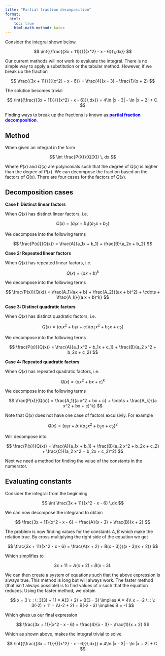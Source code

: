 ```yaml
---
title: "Partial fraction decomposition"
format:
  html:
    toc: true
    html-math-method: katex
---
```


Consider the integral shown below.

$$
\int{{\frac{{3x + 11}}{{{x^2} - x - 6}}\,dx}}
$$

Our current methods will not work to evaluate the integral. There is no simple way to apply a substitution or the tabular method. However, if we break up the fraction

$$
\frac{{3x + 11}}{{{x^2} - x - 6}} = \frac{4}{x - 3} - \frac{1}{x + 2}
$$

The solution becomes trivial

$$
\int{{\frac{{3x + 11}}{{{x^2} - x - 6}}\,dx}} = 4\ln |x - 3| - \ln |x + 2| + C.
$$

Finding ways to break up the fractions is known as [**partial fraction decomposition**]{style="color: blue"}. 

## Method

When given an integral in the form

$$
\int \frac{P(X)}{Q(X)} \, dx 
$$

Where $P(x)$ and $Q(x)$ are polynomials such that the degree of $Q(x)$ is higher than the degree of $P(x)$. We can decompose the fraction based on the factors of $Q(x)$. There are four cases for the factors of $Q(x)$.

::: {.callout-tip icon="false" collapse="false"}
## Decomposition cases

**Case I: Distinct linear factors**

When $Q(x)$ has distinct linear factors, i.e.

$$
Q(x) = (a_1 x + b_1)(a_2 x + b_2)
$$

We decompose into the following terms

$$
\frac{P(x)}{Q(x)} = \frac{A}{a_1x + b_1} + \frac{B}{a_2x + b_2}
$$

**Case 2: Repeated linear factors**

When $Q(x)$ has repeated linear factors, i.e.

$$
Q(x) = (a x + b)^k
$$

We decompose into the following terms

$$
\frac{P(x)}{Q(x)} = \frac{A_1}{ax + b} + \frac{A_2}{(ax + b)^2} + \cdots + \frac{A_k}{(a x + b)^k}
$$

**Case 3: Distinct quadratic factors**

When $Q(x)$ has distinct quadratic factors, i.e.

$$
Q(x) = (a_1 x^2 + b_1x + c_1)(a_2 x^2 + b_2x + c_2)
$$

We decompose into the following terms

$$
\frac{P(x)}{Q(x)} = \frac{A}{a_1 x^2 + b_1x + c_1} + \frac{B}{a_2 x^2 + b_2x + c_2} 
$$

**Case 4: Repeated quadratic factors**

When $Q(x)$ has repeated quadratic factors, i.e.

$$
Q(x) = (a x^2 + bx + c)^k
$$

We decompose into the following terms

$$
\frac{P(x)}{Q(x)} = \frac{A_1}{a x^2 + bx + c} + \cdots + \frac{A_k}{(a x^2 + bx + c)^k}
$$

:::

Note that $Q(x)$ does not have one case of factors exculsivly. For example

$$
Q(x) = (a_1x+b_1)(a_2x^2 + b_2x + c_2)^2
$$

Will decompose into 

$$
\frac{P(x)}{Q(x)} = \frac{A}{a_1x + b_1} + \frac{B}{a_2 x^2 + b_2x + c_2} + \frac{C}{(a_2 x^2 + b_2x + c_2)^2}
$$

Next we need a method for finding the value of the constants in the numerator.

::: {.callout-tip icon="false" collapse="false"}
## Evaluating constants

Consider the integral from the beginning

$$
\int \frac{3x + 11}{x^2 - x - 6} \,dx
$$

We can now decompose the integrand to obtain

$$
\frac{3x + 11}{x^2 - x - 6} = \frac{A}{x - 3} + \frac{B}{x + 2}
$$

The problem is now finding values for the constants $A,B$ which make the relation true. By cross multiplying the right side of the equation we get

$$
\frac{3x + 11}{x^2 - x - 6} = \frac{A(x + 2) + B(x - 3)}{(x - 3)(x + 2)}
$$

Which simplifies to

$$
3x + 11 = A(x + 2) + B(x - 3).
$$

We can then create a system of equations such that the above expression is always true. This method is long but will always work. The faster method (that isn't always possible) is to find values of $x$ such that the equation reduces. Using the faster method, we obtain

$$
x = 3 \: : \: 3(3) + 11 = A(3 + 2) + B(3 - 3) \implies A = 4\\
x = -2 \: : \: 3(-2) + 11 = A(-2 + 2) + B(-2 - 3) \implies B = -1
$$

Which gives us our final expression

$$
\frac{3x + 11}{x^2 - x - 6} = \frac{4}{x - 3} - \frac{1}{x + 2}
$$

Which as shown above, makes the integral trivial to solve.

$$
\int{{\frac{{3x + 11}}{{{x^2} - x - 6}}\,dx}} = 4\ln |x - 3| - \ln |x + 2| + C.
$$
:::
